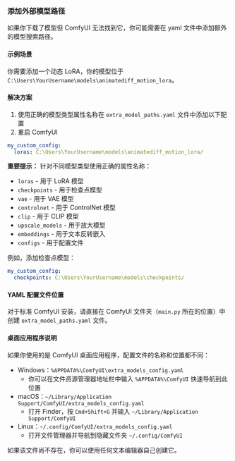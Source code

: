 ### 添加外部模型路径

如果你下载了模型但 ComfyUI 无法找到它，你可能需要在 yaml 文件中添加额外的模型搜索路径。

#### 示例场景
你需要添加一个动态 LoRA，你的模型位于 `C:\Users\YourUsername\models\animatediff_motion_lora`。

#### 解决方案
1. 使用正确的模型类型属性名称在 `extra_model_paths.yaml` 文件中添加以下配置
2. 重启 ComfyUI

```yaml
my_custom_config:
  loras: C:\Users\YourUsername\models\animatediff_motion_lora/
```

**重要提示：** 针对不同模型类型使用正确的属性名称：
- `loras` - 用于 LoRA 模型
- `checkpoints` - 用于检查点模型  
- `vae` - 用于 VAE 模型
- `controlnet` - 用于 ControlNet 模型
- `clip` - 用于 CLIP 模型
- `upscale_models` - 用于放大模型
- `embeddings` - 用于文本反转嵌入
- `configs` - 用于配置文件

例如，添加检查点模型：
```yaml
my_custom_config:
  checkpoints: C:\Users\YourUsername\models\checkpoints/
```

#### YAML 配置文件位置
对于标准 ComfyUI 安装，请直接在 ComfyUI 文件夹（`main.py` 所在的位置）中创建 `extra_model_paths.yaml` 文件。

#### 桌面应用程序说明
如果你使用的是 ComfyUI 桌面应用程序，配置文件的名称和位置都不同：

- Windows：`%APPDATA%\ComfyUI\extra_models_config.yaml`
  - 你可以在文件资源管理器地址栏中输入 `%APPDATA%\ComfyUI` 快速导航到此位置
- macOS：`~/Library/Application Support/ComfyUI/extra_models_config.yaml`
  - 打开 Finder，按 `Cmd+Shift+G` 并输入 `~/Library/Application Support/ComfyUI`
- Linux：`~/.config/ComfyUI/extra_models_config.yaml`
  - 打开文件管理器并导航到隐藏文件夹 `~/.config/ComfyUI`

如果该文件尚不存在，你可以使用任何文本编辑器自己创建它。